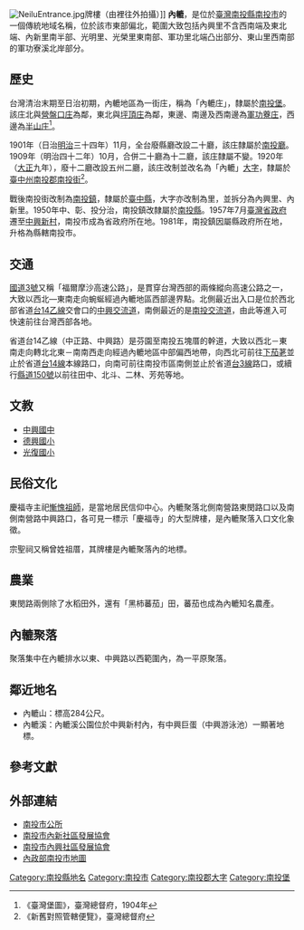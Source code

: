 {{noteTA　
|1 = zh-cn:庄; zh-hk:庄; zh-tw:庄;
}}
[[File:NeiluEntrance.jpg|thumb]]牌樓（由裡往外拍攝）]]
'''內轆'''，是位於[[臺灣|臺灣]][[南投縣|南投縣]][[南投市|南投市]]的一個傳統地域名稱，位於該市東部偏北，範圍大致包括內興里不含西南端及東北端、內新里南半部、光明里、光榮里東南部、軍功里北端凸出部分、東山里西南部的軍功寮溪北岸部分。

==歷史==
台灣清治末期至日治初期，內轆地區為一街庄，稱為「內轆庄」，隸屬於[[南投堡|南投堡]]。該庄北與[[營盤口庄|營盤口庄]]為鄰，東北與[[坪頂庄|坪頂庄]]為鄰，東邊、南邊及西南邊為[[軍功藔庄|軍功藔庄]]，西邊為[[半山庄|半山庄]]<ref>《臺灣堡圖》，臺灣總督府，1904年</ref>。

1901年（日治[[明治|明治]]三十四年）11月，全台廢縣廳改設二十廳，該庄隸屬於[[南投廳|南投廳]]。1909年（明治四十二年）10月，合併二十廳為十二廳，該庄隸屬不變。1920年（[[大正|大正]]九年），廢十二廳改設五州二廳，該庄改制並改名為「內轆」[[大字|大字]]，隸屬於[[臺中州|臺中州]][[南投郡|南投郡]][[南投街|南投街]]<ref>《新舊對照管轄便覽》，臺灣總督府</ref>。

戰後南投街改制為[[南投鎮|南投鎮]]，隸屬於[[臺中縣|臺中縣]]，大字亦改制為里，並拆分為內興里、內新里。1950年中、彰、投分治，南投鎮改隸屬於[[南投縣|南投縣]]。1957年7月[[臺灣省政府|臺灣省政府]]遷至[[中興新村|中興新村]]，南投市成為省政府所在地。1981年，南投鎮因屬縣政府所在地，升格為縣轄南投市。

==交通==
[[福爾摩沙高速公路|國道3號]]又稱「福爾摩沙高速公路」，是貫穿台灣西部的兩條縱向高速公路之一，大致以西北—東南走向蜿蜒經過內轆地區西部邊界點。北側最近出入口是位於西北部省道[[台14乙線|台14乙線]]交會口的[[中興交流道|中興交流道]]，南側最近的是[[南投交流道|南投交流道]]，由此等進入可快速前往台灣西部各地。

省道台14乙線（中正路、中興路）是芬園至南投五塊厝的幹道，大致以西北－東南走向轉北北東－南南西走向經過內轆地區中部偏西地帶，向西北可前往[[下茄荖|下茄荖]]並止於省道[[台14線|台14線]]本線路口，向南可前往南投市區南側並止於省道[[台3線|台3線]]路口，或續行[[縣道150號|縣道150號]]以前往田中、北斗、二林、芳苑等地。

==文教==
* [[中興國中|中興國中]]
* [[德興國小|德興國小]]
* [[南投縣南投市光復國民小學|光復國小]]

==民俗文化==
慶福寺主祀[[慚愧祖師|慚愧祖師]]，是當地居民信仰中心。內轆聚落北側南營路東閔路口以及南側南營路中興路口，各可見一標示「慶福寺」的大型牌樓，是內轆聚落入口文化象徵。

宗聖祠又稱曾姓祖厝，其牌樓是內轆聚落內的地標。

==農業==
東閔路兩側除了水稻田外，還有「黑柿蕃茄」田，蕃茄也成為內轆知名農產。

==內轆聚落==
聚落集中在內轆排水以東、中興路以西範圍內，為一平原聚落。

==鄰近地名==
*內轆山：標高284公尺。
*內轆溪：內轆溪公園位於中興新村內，有中興巨蛋（中興游泳池）一顯著地標。

==參考文獻==
{{reflist}}

==外部連結==
*[https://web.archive.org/web/20110924042805/http://www.ntc.gov.tw/ 南投市公所]
*[http://sixstar.cca.gov.tw/blog/neixin/ 南投市內新社區發展協會]{{dead link|date=2017年11月 |bot=InternetArchiveBot |fix-attempted=yes }}
*[http://sixstar.cca.gov.tw/blog/nto05484/communityResultListAction.do?method=doFindAll&type=1 南投市內興社區發展協會]{{dead link|date=2017年11月 |bot=InternetArchiveBot |fix-attempted=yes }}
*[http://taiwanarmap.moi.gov.tw/moi/ProjectImage/南投市-中.png 內政部南投市地圖]{{dead link|date=2017年11月 |bot=InternetArchiveBot |fix-attempted=yes }}

{{南投郡}}
[[Category:南投縣地名|Category:南投縣地名]]
[[Category:南投市|Category:南投市]]
[[Category:南投郡大字|Category:南投郡大字]]
[[Category:南投堡|Category:南投堡]]